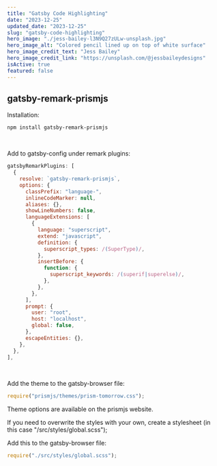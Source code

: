 ```yaml
---
title: "Gatsby Code Highlighting"
date: "2023-12-25"
updated_date: "2023-12-25"
slug: "gatsby-code-highlighting"
hero_image: "./jess-bailey-l3N9Q27zULw-unsplash.jpg"
hero_image_alt: "Colored pencil lined up on top of white surface"
hero_image_credit_text: "Jess Bailey"
hero_image_credit_link: "https://unsplash.com/@jessbaileydesigns"
isActive: true
featured: false
---
```



## gatsby-remark-prismjs

Installation:

```console
npm install gatsby-remark-prismjs
```

<br/>

Add to gatsby-config under remark plugins:

```js
gatsbyRemarkPlugins: [
  {
    resolve: `gatsby-remark-prismjs`,
    options: {
      classPrefix: "language-",
      inlineCodeMarker: null,
      aliases: {},
      showLineNumbers: false,
      languageExtensions: [
        {
          language: "superscript",
          extend: "javascript",
          definition: {
            superscript_types: /(SuperType)/,
          },
          insertBefore: {
            function: {
              superscript_keywords: /(superif|superelse)/,
            },
          },
        },
      ],
      prompt: {
        user: "root",
        host: "localhost",
        global: false,
      },
      escapeEntities: {},
    },
  },
],
```
<br/>

Add the theme to the gatsby-browser file:

```js
require("prismjs/themes/prism-tomorrow.css");
```

Theme options are available on the <ExternalLink to="https://prismjs.com/">prismjs website</ExternalLink>.


If you need to overwrite the styles with your own, create a stylesheet (in this case "/src/styles/global.scss");

Add this to the gatsby-browser file:

```js
require("./src/styles/global.scss");
```